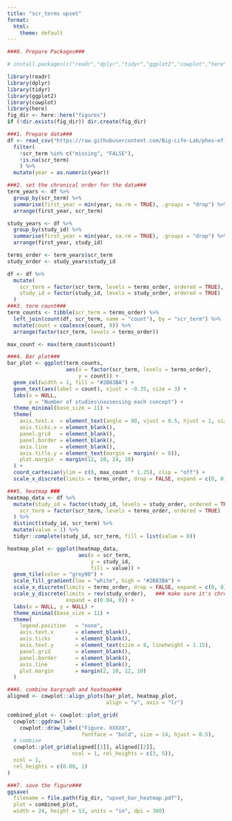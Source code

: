 ```yaml
---
title: "scr_terms upset"
format:
  html:
    theme: default
---
```


```r
###0. Prepare Packages###

# install.packages(c("readr","dplyr","tidyr","ggplot2","cowplot","here"))

library(readr)
library(dplyr)
library(tidyr)
library(ggplot2)
library(cowplot)
library(here)
fig_dir <- here::here("figures")       
if (!dir.exists(fig_dir)) dir.create(fig_dir)

###1. Prepare data###
df <- read_csv("https://raw.githubusercontent.com/Big-Life-Lab/phes-ef-scope-private/refs/heads/main/data_raw/phes_ef_all_concept_long_workbook.csv?token=GHSAT0AAAAAADIRZBI6MX6Q53A73TJ7SH3I2EQ6CJQ") %>%
  filter(
    !scr_term %in% c("missing", "FALSE"),
    !is.na(scr_term)
    ) %>%
  mutate(year = as.numeric(year))

###2. set the chronical order for the data###
term_years <- df %>%
  group_by(scr_term) %>%
  summarise(first_year = min(year, na.rm = TRUE), .groups = "drop") %>%
  arrange(first_year, scr_term)

study_years <- df %>%
  group_by(study_id) %>%
  summarise(first_year = min(year, na.rm = TRUE), .groups = "drop") %>%
  arrange(first_year, study_id)

terms_order <- term_years$scr_term
study_order <- study_years$study_id

df <- df %>%
  mutate(
    scr_term = factor(scr_term, levels = terms_order, ordered = TRUE),
    study_id = factor(study_id, levels = study_order, ordered = TRUE)
  )
###3. term count###
term_counts <- tibble(scr_term = terms_order) %>%
  left_join(count(df, scr_term, name = "count"), by = "scr_term") %>%
  mutate(count = coalesce(count, 0)) %>%
  arrange(factor(scr_term, levels = terms_order))

max_count <- max(term_counts$count)

###4. Bar plot###
bar_plot <- ggplot(term_counts,
                   aes(x = factor(scr_term, levels = terms_order),
                       y = count)) +
  geom_col(width = 1, fill = "#2B83BA") +
  geom_text(aes(label = count), vjust = -0.35, size = 3) +
  labs(x = NULL,
       y = "Number of studies\nassessing each concept") +
  theme_minimal(base_size = 11) +
  theme(
    axis.text.x  = element_text(angle = 90, vjust = 0.5, hjust = 1, size = 8),
    axis.ticks.x = element_blank(),
    panel.grid   = element_blank(),
    panel.border = element_blank(),
    axis.line    = element_blank(),
    axis.title.y = element_text(margin = margin(r = 0)),
    plot.margin  = margin(12, 10, 24, 10)
  ) +
  coord_cartesian(ylim = c(0, max_count * 1.25), clip = "off") +
  scale_x_discrete(limits = terms_order, drop = FALSE, expand = c(0, 0))

###5. heatmap ###
heatmap_data <- df %>%
  mutate(study_id = factor(study_id, levels = study_order, ordered = TRUE),
    scr_term = factor(scr_term, levels = terms_order, ordered = TRUE)
  ) %>%
  distinct(study_id, scr_term) %>%
  mutate(value = 1) %>%
  tidyr::complete(study_id, scr_term, fill = list(value = 0))

heatmap_plot <- ggplot(heatmap_data,
                       aes(x = scr_term,
                           y = study_id,
                           fill = value)) +
  geom_tile(color = "grey90") +
  scale_fill_gradient(low = "white", high = "#2B83BA") +
  scale_x_discrete(limits = terms_order, drop = FALSE, expand = c(0, 0)) +
  scale_y_discrete(limits = rev(study_order),   ### make sure it's chronical
                   expand = c(0.04, 0)) +
  labs(x = NULL, y = NULL) +
  theme_minimal(base_size = 11) +
  theme(
    legend.position   = "none",
    axis.text.x       = element_blank(),
    axis.ticks        = element_blank(),
    axis.text.y       = element_text(size = 8, lineheight = 1.15),
    panel.grid        = element_blank(),
    panel.border      = element_blank(),
    axis.line         = element_blank(),
    plot.margin       = margin(2, 10, 12, 10)
  )

###6. combine bargraph and heatmap###
aligned <- cowplot::align_plots(bar_plot, heatmap_plot,
                                align = "v", axis = "lr")

combined_plot <- cowplot::plot_grid(
  cowplot::ggdraw() +
    cowplot::draw_label("Figure. XXXXX",
                        fontface = "bold", size = 14, hjust = 0.5),
  # combine
  cowplot::plot_grid(aligned[[1]], aligned[[2]],
                     ncol = 1, rel_heights = c(3, 5)),
  ncol = 1,
  rel_heights = c(0.08, 1)
)

###7. save the figure###
ggsave(
  filename = file.path(fig_dir, "upset_bar_heatmap.pdf"), 
  plot = combined_plot,
  width = 24, height = 13, units = "in", dpi = 300)

```

